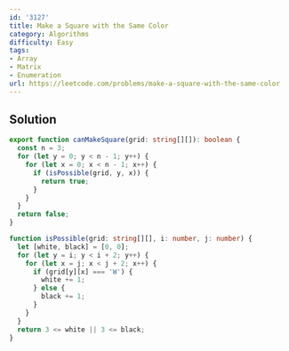 ```yaml
---
id: '3127'
title: Make a Square with the Same Color
category: Algorithms
difficulty: Easy
tags:
- Array
- Matrix
- Enumeration
url: https://leetcode.com/problems/make-a-square-with-the-same-color
---
```


## Solution

```typescript filename="solution.ts" copy
export function canMakeSquare(grid: string[][]): boolean {
  const n = 3;
  for (let y = 0; y < n - 1; y++) {
    for (let x = 0; x < n - 1; x++) {
      if (isPossible(grid, y, x)) {
        return true;
      }
    }
  }
  return false;
}

function isPossible(grid: string[][], i: number, j: number) {
  let [white, black] = [0, 0];
  for (let y = i; y < i + 2; y++) {
    for (let x = j; x < j + 2; x++) {
      if (grid[y][x] === 'W') {
        white += 1;
      } else {
        black += 1;
      }
    }
  }
  return 3 <= white || 3 <= black;
}
```

